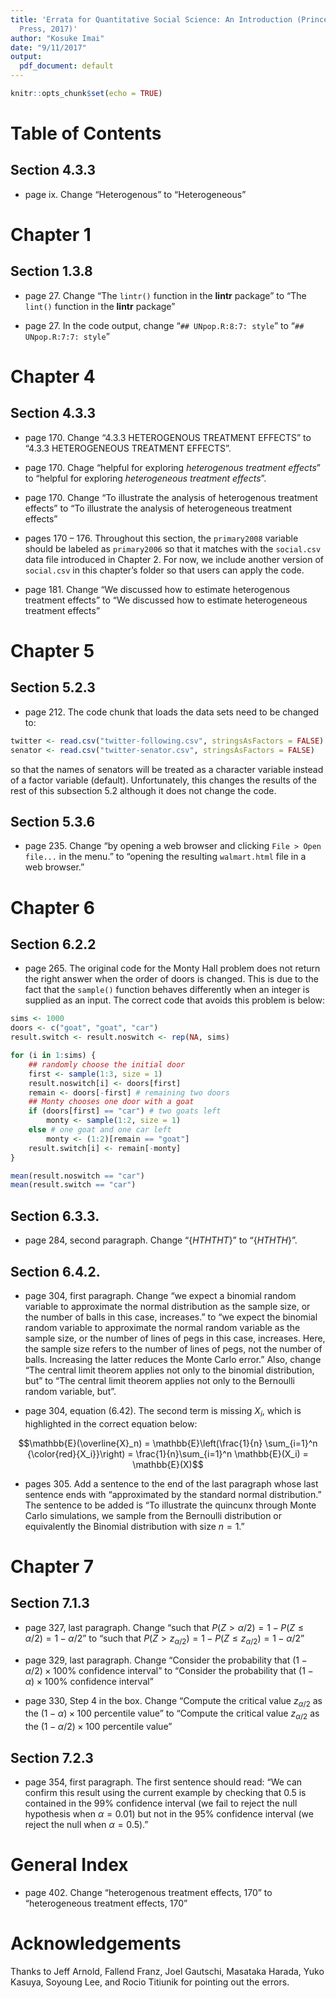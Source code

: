 ```yaml
---
title: 'Errata for Quantitative Social Science: An Introduction (Princeton University
  Press, 2017)'
author: "Kosuke Imai"
date: "9/11/2017"
output:
  pdf_document: default
---
```


```r
knitr::opts_chunk$set(echo = TRUE)
```

# Table of Contents

## Section 4.3.3

* page ix. Change "Heterogenous" to "Heterogeneous"

# Chapter 1

## Section 1.3.8

* page 27. Change "The `lintr()` function in the **lintr** package" to "The `lint()` function in the **lintr** package"

* page 27. In the code output, change "`## UNpop.R:8:7: style`" to "`## UNpop.R:7:7: style`"

# Chapter 4

## Section 4.3.3

* page 170. Change "4.3.3 HETEROGENOUS TREATMENT EFFECTS" to "4.3.3 HETEROGENEOUS TREATMENT EFFECTS".  

* page 170. Chage "helpful for exploring *heterogenous treatment effects*" to "helpful for exploring *heterogeneous treatment effects*".  

* page 170. Change "To illustrate the analysis of heterogenous treatment effects" to "To illustrate the analysis of heterogeneous treatment effects"

* pages 170 -- 176. Throughout this section, the `primary2008` variable should be labeled as `primary2006` so that it matches with the `social.csv` data file introduced in Chapter 2.  For now, we include another version of `social.csv` in this chapter's folder so that users can apply the code.

* page 181. Change "We discussed how to estimate heterogenous treatment effects" to "We discussed how to estimate heterogeneous treatment effects"

# Chapter 5

## Section 5.2.3

* page 212. The code chunk that loads the data sets need to be changed to:

```r
twitter <- read.csv("twitter-following.csv", stringsAsFactors = FALSE)
senator <- read.csv("twitter-senator.csv", stringsAsFactors = FALSE)
```

so that the names of senators will be treated as a character variable instead of a factor variable (default).  Unfortunately, this changes the results of the rest of this subsection 5.2 although it does not change the code.

## Section 5.3.6

* page 235. Change "by opening a web browser and clicking `File > Open file...` in the menu." to "opening the resulting `walmart.html` file in a web browser."

# Chapter 6

## Section 6.2.2

* page 265. The original code for the Monty Hall problem does not return the right answer when the order of doors is changed.  This is due to the fact that the `sample()` function behaves differently when an integer is supplied as an input.  The correct code that avoids this problem is below:

```r
sims <- 1000
doors <- c("goat", "goat", "car")
result.switch <- result.noswitch <- rep(NA, sims)

for (i in 1:sims) {
    ## randomly choose the initial door
    first <- sample(1:3, size = 1)
    result.noswitch[i] <- doors[first]
    remain <- doors[-first] # remaining two doors
    ## Monty chooses one door with a goat
    if (doors[first] == "car") # two goats left
        monty <- sample(1:2, size = 1)
    else # one goat and one car left
        monty <- (1:2)[remain == "goat"]
    result.switch[i] <- remain[-monty]
}

mean(result.noswitch == "car")
mean(result.switch == "car")
```

## Section 6.3.3.

* page 284, second paragraph. Change "$\{HTHTHT\}$" to "$\{HTHTH\}$".

## Section 6.4.2.

* page 304, first paragraph. Change "we expect a binomial random variable to approximate the normal distribution as the sample size, or the number of balls in this case, increases." to "we expect the binomial random variable to approximate the normal random variable as the sample size, or the number of lines of pegs in this case, increases.  Here, the sample size refers to the number of lines of pegs, not the number of balls.  Increasing the latter reduces the Monte Carlo error."  Also, change "The central limit theorem applies not only to the binomial distribution, but" to "The central limit theorem applies not only to the Bernoulli random variable, but".  

* page 304, equation (6.42).  The second term is missing $X_i$, which is highlighted in the correct equation below:

$$\mathbb{E}(\overline{X}_n) = \mathbb{E}\left(\frac{1}{n} \sum_{i=1}^n {\color{red}{X_i}}\right)  = \frac{1}{n}\sum_{i=1}^n \mathbb{E}(X_i) = \mathbb{E}(X)$$

* pages 305.  Add a sentence to the end of the last paragraph whose last sentence ends with "approximated by the standard normal distribution."  The sentence to be added is "To illustrate the quincunx through Monte Carlo simulations, we sample from the Bernoulli distribution or equivalently the Binomial distribution with size $n=1$."


# Chapter 7

## Section 7.1.3

* page 327, last paragraph. Change "such that $P(Z > \alpha/2) = 1 - P(Z \leq \alpha / 2) = 1 - \alpha/2$" to "such that $P(Z > z_{\alpha/2}) = 1 - P(Z \leq z_{\alpha/2}) = 1- \alpha/2$"

* page 329, last paragraph. Change "Consider the probability that $(1 - \alpha/2) \times 100\%$ confidence interval" to "Consider the probability that $(1 - \alpha) \times 100\%$ confidence interval"

* page 330, Step 4 in the box. Change "Compute the critical value $z_{\alpha/2}$ as the $(1 - \alpha) \times 100$ percentile value" to "Compute the critical value $z_{\alpha/2}$ as the $(1 - \alpha/2) \times 100$ percentile value"

## Section 7.2.3

* page 354, first paragraph.  The first sentence should read: "We can confirm this result using the current example by checking that 0.5 is contained in the 99% confidence interval (we fail to reject the null hypothesis when $\alpha = 0.01$) but not in the 95% confidence interval (we reject the null when $\alpha = 0.5$)."

# General Index

* page 402. Change "heterogenous treatment effects, 170" to "heterogeneous treatment effects, 170"

# Acknowledgements

Thanks to Jeff Arnold, Fallend Franz, Joel Gautschi, Masataka Harada, Yuko Kasuya, Soyoung Lee, and Rocio Titiunik for pointing out the errors. 